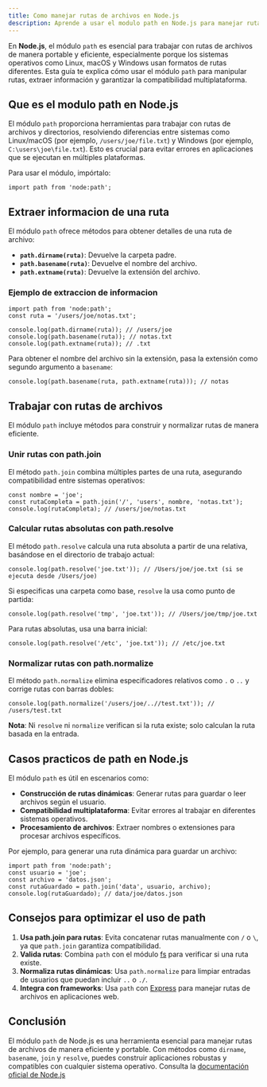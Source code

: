 ```yaml
---
title: Como manejar rutas de archivos en Node.js
description: Aprende a usar el modulo path en Node.js para manejar rutas de archivos de forma eficiente
---
```


En **Node.js**, el módulo `path` es esencial para trabajar con rutas de archivos de manera portable y eficiente, especialmente porque los sistemas operativos como Linux, macOS y Windows usan formatos de rutas diferentes. Esta guía te explica cómo usar el módulo `path` para manipular rutas, extraer información y garantizar la compatibilidad multiplataforma.

## Que es el modulo path en Node.js

El módulo `path` proporciona herramientas para trabajar con rutas de archivos y directorios, resolviendo diferencias entre sistemas como Linux/macOS (por ejemplo, `/users/joe/file.txt`) y Windows (por ejemplo, `C:\users\joe\file.txt`). Esto es crucial para evitar errores en aplicaciones que se ejecutan en múltiples plataformas.

Para usar el módulo, impórtalo:

```go:js
import path from 'node:path';
```

## Extraer informacion de una ruta

El módulo `path` ofrece métodos para obtener detalles de una ruta de archivo:

- **`path.dirname(ruta)`**: Devuelve la carpeta padre.
- **`path.basename(ruta)`**: Devuelve el nombre del archivo.
- **`path.extname(ruta)`**: Devuelve la extensión del archivo.

### Ejemplo de extraccion de informacion

```go:js
import path from 'node:path';
const ruta = '/users/joe/notas.txt';

console.log(path.dirname(ruta)); // /users/joe
console.log(path.basename(ruta)); // notas.txt
console.log(path.extname(ruta)); // .txt
```

Para obtener el nombre del archivo sin la extensión, pasa la extensión como segundo argumento a `basename`:

```go:js
console.log(path.basename(ruta, path.extname(ruta))); // notas
```

## Trabajar con rutas de archivos

El módulo `path` incluye métodos para construir y normalizar rutas de manera eficiente.

### Unir rutas con path.join

El método `path.join` combina múltiples partes de una ruta, asegurando compatibilidad entre sistemas operativos:

```go:js
const nombre = 'joe';
const rutaCompleta = path.join('/', 'users', nombre, 'notas.txt');
console.log(rutaCompleta); // /users/joe/notas.txt
```

### Calcular rutas absolutas con path.resolve

El método `path.resolve` calcula una ruta absoluta a partir de una relativa, basándose en el directorio de trabajo actual:

```go:js
console.log(path.resolve('joe.txt')); // /Users/joe/joe.txt (si se ejecuta desde /Users/joe)
```

Si especificas una carpeta como base, `resolve` la usa como punto de partida:

```go:js
console.log(path.resolve('tmp', 'joe.txt')); // /Users/joe/tmp/joe.txt
```

Para rutas absolutas, usa una barra inicial:

```go:js
console.log(path.resolve('/etc', 'joe.txt')); // /etc/joe.txt
```

### Normalizar rutas con path.normalize

El método `path.normalize` elimina especificadores relativos como `.` o `..` y corrige rutas con barras dobles:

```go:js
console.log(path.normalize('/users/joe/..//test.txt')); // /users/test.txt
```

**Nota**: Ni `resolve` ni `normalize` verifican si la ruta existe; solo calculan la ruta basada en la entrada.

## Casos practicos de path en Node.js

El módulo `path` es útil en escenarios como:

- **Construcción de rutas dinámicas**: Generar rutas para guardar o leer archivos según el usuario.
- **Compatibilidad multiplataforma**: Evitar errores al trabajar en diferentes sistemas operativos.
- **Procesamiento de archivos**: Extraer nombres o extensiones para procesar archivos específicos.

Por ejemplo, para generar una ruta dinámica para guardar un archivo:

```go:js
import path from 'node:path';
const usuario = 'joe';
const archivo = 'datos.json';
const rutaGuardado = path.join('data', usuario, archivo);
console.log(rutaGuardado); // data/joe/datos.json
```

## Consejos para optimizar el uso de path

1. **Usa path.join para rutas**: Evita concatenar rutas manualmente con `/` o `\`, ya que `path.join` garantiza compatibilidad.
2. **Valida rutas**: Combina `path` con el módulo [fs](https://nodejs.org/api/fs.html) para verificar si una ruta existe.
3. **Normaliza rutas dinámicas**: Usa `path.normalize` para limpiar entradas de usuarios que puedan incluir `..` o `./`.
4. **Integra con frameworks**: Usa `path` con [Express](https://expressjs.com/es/) para manejar rutas de archivos en aplicaciones web.

## Conclusión

El módulo `path` de Node.js es una herramienta esencial para manejar rutas de archivos de manera eficiente y portable. Con métodos como `dirname`, `basename`, `join` y `resolve`, puedes construir aplicaciones robustas y compatibles con cualquier sistema operativo. Consulta la [documentación oficial de Node.js](https://nodejs.org/api/path.html)